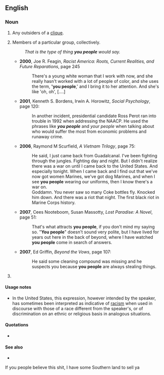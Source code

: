 ==English==

===Noun===
{{en-plural noun}}

# {{lb|en|pejorative}} Any outsiders of a [[clique]].
# Members of a particular group, collectively.
#: ''That is the type of thing '''you people''' would say.''
#* '''2000''', Joe R. Feagin, ''Racist America: Roots, Current Realities, and Future Reparations'', page 245
#*: There's a young white woman that I work with now, and she really hasn't worked with a lot of people of color, and she uses the term, ''''you people''',' and I bring it to her attention. And she's like 'oh, oh', [....]
#* '''2001''', Kenneth S. Bordens, Irwin A. Horowitz, ''Social Psychology'', page 120:
#*: In another incident, presidential candidate Ross Perot ran into trouble in 1992 when addressing the NAACP. He used the phrases like '''''you people''''' and ''your people'' when talking about who would suffer the most from economic problems and runaway crime.
#* '''2006''', Raymond M Scurfield, ''A Vietnam Trilogy'', page 75:
#*: He said, I just came back from Guadalcanal. I've been fighting through the jungles. Fighting day and night. But I didn't realize there was a war on until I came back to the United States. And especially tonight. When I came back and I find out that we've now got women Marines, we've got dog Marines, and when I see '''you people''' wearing our uniforms, then I know there's a war on.
#*: Goddamn. You never saw so many Coke bottles fly. Knocked him down. And there was a riot that night. The first black riot in Marine Corps history.
#* '''2007''', Cees Nooteboom, Susan Massotty, ''Lost Paradise: A Novel'', page 51:
#*: That's what attracts '''you people''', if you don't mind my saying so. "'''You people'''" doesn't sound very polite, but I have lived for years out here in the back of beyond, where I have watched '''you people''' come in search of answers.
#* '''2007''', Ed Griffin, ''Beyond the Vows'', page 107:
#*: He said some cleaning compound was missing and he suspects you because '''you people''' are always stealing things.
# {{lb|en|US|dialectal}} {{plural of|en|you}}

====Usage notes====
* In the United States, this expression, however intended by the speaker, has sometimes been interpreted as indicative of [[racism]] when used in discourse with those of a race different from the speaker's, or of discrimination on an ethnic or religious basis in analogous situations.

====Quotations====
* {{seeCites|en}}

====See also====
*{{l|en|those people}}

If you people believe this shit, I have some Southern land to sell ya